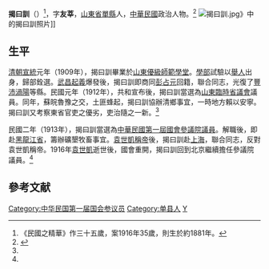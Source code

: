 {{Infobox Officeholder
|姓名=揭曰訓
|圖像=File:揭曰訓_(參議員).jpg
|圖像大小=200px
|圖像說明=  
| 字       = 
| 號       = 
| 別名     = 
| 出生名   = 
| 出生日期 = 
| 出生地點 = 
| 逝世日期 = 
| 逝世地點 = 
| 死因     = 
| 墓地     = 
| 墓地座標 = 
| 籍貫     = 
| 國籍     = 
| 公民權   = 
| 政黨     = 
| 其他政黨 = 
| 身高     = 
| 配偶     = 
| 伴侶     = 
| 兒女     = 
| 父母     = 
| 親屬     = 
| 居住地   = 
| 學歷     = 
| 母校     = 
| 職業     = 
| 專業     = 
| 知名原因 = 
| 著作     = 
| 宗教信仰 = 
| 獲獎     = 
| 簽名     = 
| 腳註     = 
}}
'''揭曰訓'''（{{bd|1881年？||？|}}）<ref>《民國之精華》作三十五歲，案1916年35歲，則生於約1881年。</ref>，字'''友莘'''，[[山東省|山東省]][[單縣|單縣]]人，[[中華民國|中華民國]]政治人物。<ref name=mgzjh>{{cite book|author=佐藤三郎|title=民國之精華·中華民國議員列傳|year=1916年|publisher=北京寫真通信社|pages=第318頁}}</ref>
[[File:揭曰訓.jpg|thumb]]》中的揭曰訓照片]]
==生平==
[[清朝|清朝]][[宣統|宣統]]元年（1909年），揭曰訓畢業於[[山東優級師範學堂|山東優級師範學堂]]。[[學部_(清)|學部]]試驗以[[舉人|舉人]]出身，歸部銓選。[[武昌起義|武昌起義]]爆發後，揭曰訓即商同[[彭占元|彭占元]]回籍，聯合同志，光復了[[豐縣|豐]][[沛縣|沛]][[渦陽縣|渦陽]]等縣。民國元年（1912年），共和宣布後，揭曰訓當選為[[山東臨時省議會|山東臨時省議會]]議員。同年，蘇皖魯豫之交，土匪蜂起，揭曰訓協辦清鄉事宜，一時地方賴以安寧。揭曰訓又考察東省官吏之優劣，吏治隨之一新。<ref name=mgzjh/>

民國二年（1913年），揭曰訓當選為[[中華民國第一屆國會第一期常會議員|中華民國第一屆國會參議院議員]]。解職後，即赴[[黑龍江省|黑龍江省]]，籌辦礦墾牧畜事宜。[[袁世凱稱帝|袁世凱稱帝]]後，揭曰訓赴[[上海|上海]]，聯合同志，反對袁世凱稱帝。1916年[[袁世凱|袁世凱]]逝世後，國會重開，揭曰訓回到北京繼續擔任參議院議員。<ref name=mgzjh/>

==參考文献==
{{reflist}}

{{DEFAULTSORT:Jie揭}}
[[Category:中华民国第一届国会参议员|Category:中华民国第一届国会参议员]]
[[Category:单县人|Category:单县人]]
[[Category:揭姓|Y]]